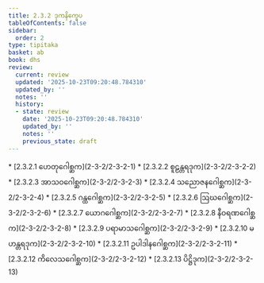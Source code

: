 ```yaml
---
title: 2.3.2 ဒုကနိက္ခေပ
tableOfContents: false
sidebar:
  order: 2
type: tipitaka
basket: ab
book: dhs
review:
  current: review
  updated: '2025-10-23T09:20:48.784310'
  updated_by: ''
  notes: ''
  history:
  - state: review
    date: '2025-10-23T09:20:48.784310'
    updated_by: ''
    notes: ''
    previous_state: draft
---
```



<ReviewStatus review={frontmatter.review} showDetails={true} />

<HypothesisAnnotation frontmatter={frontmatter} />

<DynamicBreadcrumb />



<TableOfContents book="dhs" section="2.3.2">
* [2.3.2.1 ဟေတုဂေါစ္ဆက](2-3-2/2-3-2-1)
* [2.3.2.2 စူဠန္တရဒုက](2-3-2/2-3-2-2)
* [2.3.2.3 အာသဝဂေါစ္ဆက](2-3-2/2-3-2-3)
* [2.3.2.4 သညောဇနဂေါစ္ဆက](2-3-2/2-3-2-4)
* [2.3.2.5 ဂန္ထဂေါစ္ဆက](2-3-2/2-3-2-5)
* [2.3.2.6 ဩဃဂေါစ္ဆက](2-3-2/2-3-2-6)
* [2.3.2.7 ယောဂဂေါစ္ဆက](2-3-2/2-3-2-7)
* [2.3.2.8 နီဝရဏဂေါစ္ဆက](2-3-2/2-3-2-8)
* [2.3.2.9 ပရာမာသဂေါစ္ဆက](2-3-2/2-3-2-9)
* [2.3.2.10 မဟန္တရဒုက](2-3-2/2-3-2-10)
* [2.3.2.11 ဥပါဒါနဂေါစ္ဆက](2-3-2/2-3-2-11)
* [2.3.2.12 ကိလေသဂေါစ္ဆက](2-3-2/2-3-2-12)
* [2.3.2.13 ပိဋ္ဌိဒုက](2-3-2/2-3-2-13)
</TableOfContents>